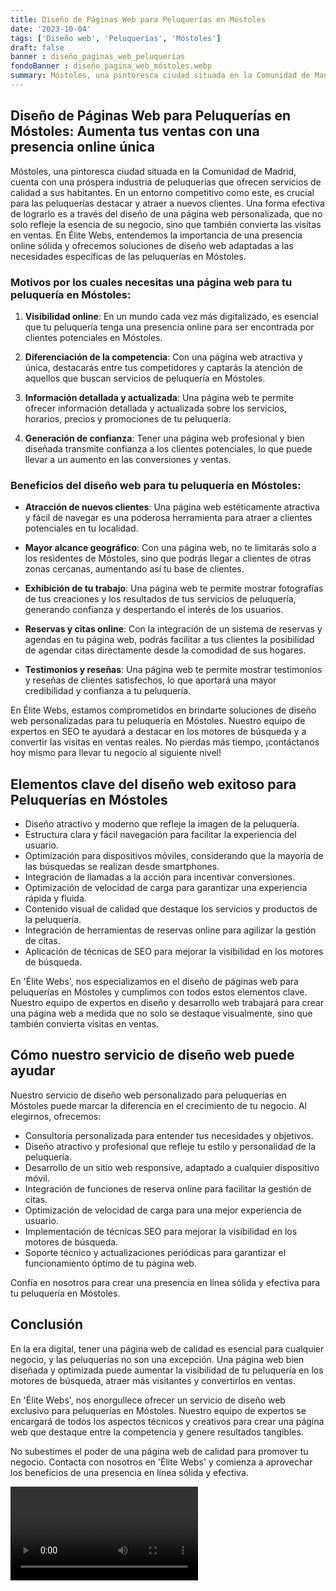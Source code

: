 ```yaml
---
title: Diseño de Páginas Web para Peluquerías en Móstoles
date: '2023-10-04'
tags: ['Diseño web', 'Peluquerías', 'Móstoles']
draft: false
banner : diseño_paginas_web_peluquerías
fondoBanner : diseño_pagina_web_móstoles.webp
summary: Móstoles, una pintoresca ciudad situada en la Comunidad de Madrid, cuenta con una próspera industria de peluquerías que ofrecen servicios de calidad a sus habitantes. En un entorno competitivo como este, es crucial para las peluquerías destacar y atraer a nuevos clientes. Una forma efectiva de lograrlo es a través del diseño de una página web personalizada, que no solo refleje la esencia de su negocio, sino que también convierta las visitas en ventas. En Élite Webs, entendemos la importancia de una presencia online sólida y ofrecemos soluciones de diseño web adaptadas a las necesidades específicas de las peluquerías en Móstoles.
---
```


## Diseño de Páginas Web para Peluquerías en Móstoles: Aumenta tus ventas con una presencia online única

Móstoles, una pintoresca ciudad situada en la Comunidad de Madrid, cuenta con una próspera industria de peluquerías que ofrecen servicios de calidad a sus habitantes. En un entorno competitivo como este, es crucial para las peluquerías destacar y atraer a nuevos clientes. Una forma efectiva de lograrlo es a través del diseño de una página web personalizada, que no solo refleje la esencia de su negocio, sino que también convierta las visitas en ventas. En Élite Webs, entendemos la importancia de una presencia online sólida y ofrecemos soluciones de diseño web adaptadas a las necesidades específicas de las peluquerías en Móstoles.

### Motivos por los cuales necesitas una página web para tu peluquería en Móstoles:

1. **Visibilidad online**: En un mundo cada vez más digitalizado, es esencial que tu peluquería tenga una presencia online para ser encontrada por clientes potenciales en Móstoles.

2. **Diferenciación de la competencia**: Con una página web atractiva y única, destacarás entre tus competidores y captarás la atención de aquellos que buscan servicios de peluquería en Móstoles.

3. **Información detallada y actualizada**: Una página web te permite ofrecer información detallada y actualizada sobre los servicios, horarios, precios y promociones de tu peluquería.

4. **Generación de confianza**: Tener una página web profesional y bien diseñada transmite confianza a los clientes potenciales, lo que puede llevar a un aumento en las conversiones y ventas.

### Beneficios del diseño web para tu peluquería en Móstoles:

- **Atracción de nuevos clientes**: Una página web estéticamente atractiva y fácil de navegar es una poderosa herramienta para atraer a clientes potenciales en tu localidad.

- **Mayor alcance geográfico**: Con una página web, no te limitarás solo a los residentes de Móstoles, sino que podrás llegar a clientes de otras zonas cercanas, aumentando así tu base de clientes.

- **Exhibición de tu trabajo**: Una página web te permite mostrar fotografías de tus creaciones y los resultados de tus servicios de peluquería, generando confianza y despertando el interés de los usuarios.

- **Reservas y citas online**: Con la integración de un sistema de reservas y agendas en tu página web, podrás facilitar a tus clientes la posibilidad de agendar citas directamente desde la comodidad de sus hogares.

- **Testimonios y reseñas**: Una página web te permite mostrar testimonios y reseñas de clientes satisfechos, lo que aportará una mayor credibilidad y confianza a tu peluquería.

En Élite Webs, estamos comprometidos en brindarte soluciones de diseño web personalizadas para tu peluquería en Móstoles. Nuestro equipo de expertos en SEO te ayudará a destacar en los motores de búsqueda y a convertir las visitas en ventas reales. No pierdas más tiempo, ¡contáctanos hoy mismo para llevar tu negocio al siguiente nivel!

<GifSeo />

<Cta />

## Elementos clave del diseño web exitoso para Peluquerías en Móstoles

- Diseño atractivo y moderno que refleje la imagen de la peluquería.
- Estructura clara y fácil navegación para facilitar la experiencia del usuario.
- Optimización para dispositivos móviles, considerando que la mayoría de las búsquedas se realizan desde smartphones.
- Integración de llamadas a la acción para incentivar conversiones.
- Optimización de velocidad de carga para garantizar una experiencia rápida y fluida.
- Contenido visual de calidad que destaque los servicios y productos de la peluquería.
- Integración de herramientas de reservas online para agilizar la gestión de citas.
- Aplicación de técnicas de SEO para mejorar la visibilidad en los motores de búsqueda.

En 'Élite Webs', nos especializamos en el diseño de páginas web para peluquerías en Móstoles y cumplimos con todos estos elementos clave. Nuestro equipo de expertos en diseño y desarrollo web trabajará para crear una página web a medida que no solo se destaque visualmente, sino que también convierta visitas en ventas.

## Cómo nuestro servicio de diseño web puede ayudar

Nuestro servicio de diseño web personalizado para peluquerías en Móstoles puede marcar la diferencia en el crecimiento de tu negocio. Al elegirnos, ofrecemos:

- Consultoría personalizada para entender tus necesidades y objetivos.
- Diseño atractivo y profesional que refleje tu estilo y personalidad de la peluquería.
- Desarrollo de un sitio web responsive, adaptado a cualquier dispositivo móvil.
- Integración de funciones de reserva online para facilitar la gestión de citas.
- Optimización de velocidad de carga para una mejor experiencia de usuario.
- Implementación de técnicas SEO para mejorar la visibilidad en los motores de búsqueda.
- Soporte técnico y actualizaciones periódicas para garantizar el funcionamiento óptimo de tu página web.

Confía en nosotros para crear una presencia en línea sólida y efectiva para tu peluquería en Móstoles.

## Conclusión

En la era digital, tener una página web de calidad es esencial para cualquier negocio, y las peluquerías no son una excepción. Una página web bien diseñada y optimizada puede aumentar la visibilidad de tu peluquería en los motores de búsqueda, atraer más visitantes y convertirlos en ventas.

En 'Élite Webs', nos enorgullece ofrecer un servicio de diseño web exclusivo para peluquerías en Móstoles. Nuestro equipo de expertos se encargará de todos los aspectos técnicos y creativos para crear una página web que destaque entre la competencia y genere resultados tangibles.

No subestimes el poder de una página web de calidad para promover tu negocio. Contacta con nosotros en 'Élite Webs' y comienza a aprovechar los beneficios de una presencia en línea sólida y efectiva.

<Video />

<CtaBot job='Peluquerías' city='Móstoles'/>

<Gmaps query='Móstoles+españa+maps' />